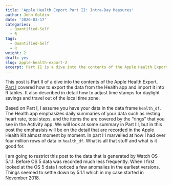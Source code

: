 ```yaml
---
title: 'Apple Health Export Part II: Intra-Day Measures'
author: John Goldin
date: '2020-03-17'
categories:
  - Quantified-Self
  - R
tags:
  - Quantified-Self
  - R
weight: 2
draft: yes
slug: apple-health-export-2
excerpt: Part II is a dive into the contents of the Apple Health Export with a focus on intra-day measures such as heart rate and energy as opposed to daily measures such as resting heart rate or daily step count.
---
```


This post is Part II of a dive into the contents of the Apple Health Export. [Part I](/blog/apple-health-export-1/) covered how to export the data from the Health app and import it into R tables. It also described in detail how to adjust time stamps for daylight savings and travel out of the local time zone.

Based on Part I, I assume you have your data in the data frame `health_df`. The Health app emphasizes daily summaries of your data such as resting heart rate, total steps, and the items the are covered by the "rings" that you see in the Activity app. We will look at some summary in Part III, but in this post the emphasisis will be on the detail that are recorded in the Apple Health Kit almost moment by moment. In part I I marvelled at how I had over four million rows of data in `health_df`. What is all that stuff and what is it good for.

I am going to restrict this post to the data that is generated by Watch OS 5.1.1. Before OS 5 data was recorded much less frequently. When I first looked at the OS 5 data I noticed a few anomalies in the earliest versions. Things seemed to settle down by 5.1.1 which in my case started in November 2018.
